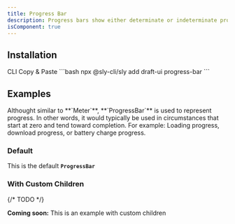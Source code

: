 ```yaml
---
title: Progress Bar
description: Progress bars show either determinate or indeterminate progress of an operation over time.
isComponent: true
---
```


## Installation

<Tabs>
  <TabList aria-label="Preview and Code Tabs">
      <Tab id="cli-install">CLI</Tab>
      <Tab id="manual-install">Copy & Paste</Tab>
  </TabList>
  <TabPanel id="cli-install" className="px-0 [&_pre]:mt-0">
    ```bash
    npx @sly-cli/sly add draft-ui progress-bar
    ```
  </TabPanel>
  <TabPanel id="manual-install" className="px-0">
    <ComponentSource src="../../packages/ui/src/progress-bar.tsx" />
  </TabPanel>
</Tabs>

## Examples

<Callout type="note">
  Althought similar to **`Meter`**, **`ProgressBar`** is used to represent
  progress. In other words, it would typically be used in circumstances that
  start at zero and tend toward completion. For example: Loading progress,
  download progress, or battery charge progress.
</Callout>

### Default

This is the default **`ProgressBar`**

<ComponentExample name="progress-bar" story="default" />

### With Custom Children

{/* TODO */}

**Coming soon:** This is an example with custom children
